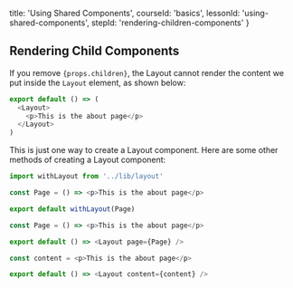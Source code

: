 
  title: 'Using Shared Components',
  courseId: 'basics',
  lessonId: 'using-shared-components',
  stepId: 'rendering-children-components'
}

## Rendering Child Components

If you remove `{props.children}`, the Layout cannot render the content we put inside the `Layout` element, as shown below:

```js
export default () => (
  <Layout>
    <p>This is the about page</p>
  </Layout>
)
```

This is just one way to create a Layout component. Here are some other methods of creating a Layout component:

```js
import withLayout from '../lib/layout'

const Page = () => <p>This is the about page</p>

export default withLayout(Page)
```

```js
const Page = () => <p>This is the about page</p>

export default () => <Layout page={Page} />
```

```js
const content = <p>This is the about page</p>

export default () => <Layout content={content} />
```

